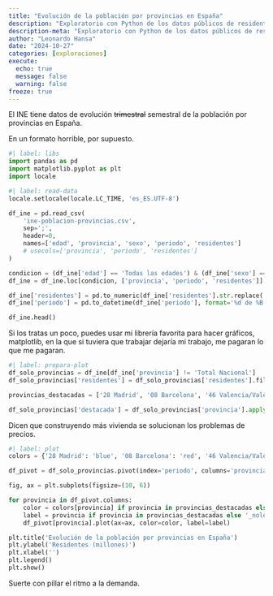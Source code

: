 ```yaml
---
title: "Evolución de la población por provincias en España"
description: "Exploratorio con Python de los datos públicos de residentes por provincia en España"
description-meta: "Exploratorio con Python de los datos públicos de residentes por provincia en España"
author: "Leonardo Hansa"
date: "2024-10-27"
categories: [exploraciones]
execute: 
  echo: true
  message: false
  warning: false
freeze: true
---
```


El INE tiene datos de evolución ~~trimestral~~ semestral de la población por provincias en España. 

En un formato horrible, por supuesto.

```python
#| label: libs
import pandas as pd
import matplotlib.pyplot as plt
import locale
```

```python
#| label: read-data
locale.setlocale(locale.LC_TIME, 'es_ES.UTF-8')

df_ine = pd.read_csv(
    'ine-poblacion-provincias.csv', 
    sep=';', 
    header=0, 
    names=['edad', 'provincia', 'sexo', 'periodo', 'residentes']
    # usecols=['provincia', 'periodo', 'residentes']
)

condicion = (df_ine['edad'] == 'Todas las edades') & (df_ine['sexo'] == 'Total')
df_ine = df_ine.loc[condicion, ['provincia', 'periodo', 'residentes']]

df_ine['residentes'] = pd.to_numeric(df_ine['residentes'].str.replace('.',''))
df_ine['periodo'] = pd.to_datetime(df_ine['periodo'], format='%d de %B de %Y')

df_ine.head()
```

Si los tratas un poco, puedes usar mi librería favorita para hacer gráficos, matplotlib, en la que si tuviera que trabajar dejaría mi trabajo, me pagaran lo que me pagaran. 

```python
#| label: prepara-plot
df_solo_provincias = df_ine[df_ine['provincia'] != 'Total Nacional']
df_solo_provincias['residentes'] = df_solo_provincias['residentes'].fillna(method='ffill')

provincias_destacadas = ['28 Madrid', '08 Barcelona', '46 Valencia/València', '29 Málaga']

df_solo_provincias['destacada'] = df_solo_provincias['provincia'].apply(lambda x: x if x in provincias_destacadas else 'Otras')
```

Dicen que construyendo más vivienda se solucionan los problemas de precios.

```python
#| label: plot
colors = {'28 Madrid': 'blue', '08 Barcelona': 'red', '46 Valencia/València': 'green', '29 Málaga': 'orange', 'Otras': 'lightgray'}

df_pivot = df_solo_provincias.pivot(index='periodo', columns='provincia', values='residentes')

fig, ax = plt.subplots(figsize=(10, 6))

for provincia in df_pivot.columns:
    color = colors[provincia] if provincia in provincias_destacadas else colors['Otras']
    label = provincia if provincia in provincias_destacadas else '_nolegend_'
    df_pivot[provincia].plot(ax=ax, color=color, label=label)

plt.title('Evolución de la población por provincias en España')
plt.ylabel('Residentes (millones)')
plt.xlabel('')
plt.legend()
plt.show()
```

Suerte con pillar el ritmo a la demanda.
